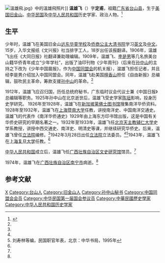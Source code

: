 [[File:溫雄飛.jpg|thumb]]》中的溫雄飛照片]]
'''温雄飞'''（{{bd|1888年||1974年|}}）字'''定甫'''，祖籍[[广东省|广东省]][[台山县|台山县]]，生于[[美国|美国]][[旧金山|旧金山]]。[[中华民国|中华民国]]及[[中华人民共和国|中华人民共和国]]历史学家、政治人物。<ref name=tsdq>{{Cite web |url=http://www.gd-info.gov.cn/shtml/tss/renwu/2011/08/29/48303.shtml |title=温雄飞，台山市地情网，2011-08-29 |access-date=2013-06-29 |archive-url=https://web.archive.org/web/20160304185819/http://www.gd-info.gov.cn/shtml/tss/renwu/2011/08/29/48303.shtml |archive-date=2016-03-04 |dead-url=yes }}</ref>

==生平==
少年时，温雄飞在美国旧金山[[远东华童学校|远东华童学校]]及[[侨商公主大清书院|侨商公主大清书院]]学习[[英文|英文]]及[[中文|中文]]。15岁，入华文报纸《文兴报》社当排字工人，18岁出任该报翻译。1906年，温雄飞出任《大同日报》社翻译兼助理编辑。1909年，温雄飞、[[李是男|李是男]]等几名旅美台山籍华侨青年成立“少年学社”，出版了油印刊物《少年周刊》（后来在[[孙中山|孙中山]]的主持之下改为《少年中国晨报》，作为[[中国同盟会|中国同盟会]]的机关报），温雄飞担任记者，并且经李是男介绍加入中国同盟会。同年，温雄飞赴美国[[檀香山|檀香山]]担任《自由新报》总编辑，鼓吹民主革命，筹款支援[[孙中山|孙中山]]的革命。<ref name=tsdq/>

1912年，温雄飞应召归国，历任总统府秘书，广东临时议会代议士兼《中国日报》总编辑等职务。1925年孙中山在北京逝世后，温雄飞受史学家[[陈垣|陈垣]]影响，投身历史学研究。 1926年至1928年，温雄飞在[[新加坡|新加坡]][[莱佛士图书馆|莱佛士图书馆]]搜集南洋华侨资料。1928年至1932年，温雄飞在[[上海|上海]][[暨南大学|暨南大学]]任教，讲授南洋史、中国南洋交通史。温雄飞的代表作《南洋华侨通史》1929年由上海东方印书馆出版，这是中国有关华侨史研究的早期名著之一。1932年至1933年，温雄飞任[[北京|北京]][[天主教辅仁大学|天主教辅仁大学]]史学系教授，讲授中西交通史、南洋史、明清史等课，并继续研究华侨史。后来，温雄飞曾任[[立法院|立法院]]编修。<ref name=tsdq/>1942年3月28日出任[[立法院|立法院]]立法委员。<ref name=tsdq/><ref>刘寿林等编，民国职官年表，北京：中华书局，1995年</ref>1943年，温雄飞在[[上海|上海]][[复旦大学|复旦大学]]任教。<ref name=tsdq/>

[[中华人民共和国|中华人民共和国]]成立后，温雄飞任[[广西壮族自治区文史研究馆|广西壮族自治区文史研究馆]]馆员。<ref name=tsdq/>

1974年，温雄飞在[[广西壮族自治区|广西壮族自治区]][[南宁市|南宁市]]病逝。<ref name=tsdq/>

==参考文献==
{{reflist}}

{{第4屆中華民國訓政時期立法委員名單}}
{{DEFAULTSORT:Wen温}}
[[Category:温姓|X]]
[[Category:台山人|Category:台山人]]
[[Category:旧金山人|Category:旧金山人]]
[[Category:孙中山秘书|Category:孙中山秘书]]
[[Category:中国同盟会会员|Category:中国同盟会会员]]
[[Category:中华民国第一届国会参议员|Category:中华民国第一届国会参议员]]
[[Category:中華民國歷史學家|Category:中華民國歷史學家]]
[[Category:中华人民共和国历史学家|Category:中华人民共和国历史学家]]